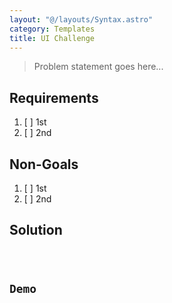 ```yaml
---
layout: "@/layouts/Syntax.astro"
category: Templates
title: UI Challenge
---
```




> Problem statement goes here...

## Requirements

1. [ ] 1st
1. [ ] 2nd

## Non-Goals

1. [ ] 1st
1. [ ] 2nd

## Solution

<Code lang="typescript" code={source} />

## Demo

<Component />

